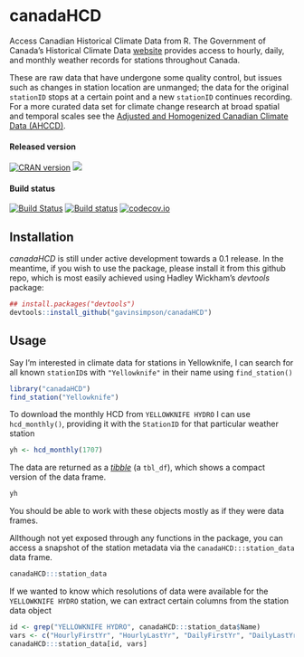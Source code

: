 # canadaHCD
Access Canadian Historical Climate Data from R. The Government of Canada's Historical Climate Data [website](http://climate.weather.gc.ca/index_e.html) provides access to hourly, daily, and monthly weather records for stations throughout Canada.

These are raw data that have undergone some quality control, but issues such as changes in station location are unmanged; the data for the original `stationID` stops at a certain point and a new `stationID` continues recording. For a more curated data set for climate change research at broad spatial and temporal scales see the [Adjusted and Homogenized Canadian Climate Data (AHCCD)](http://ec.gc.ca/dccha-ahccd/default.asp?lang=En&n=B1F8423A-1).

#### Released version
[![CRAN version](http://www.r-pkg.org/badges/version/canadaHCD)](http://cran.rstudio.com/web/packages/canadaHCD/index.html) [![](http://cranlogs.r-pkg.org/badges/grand-total/canadaHCD)](http://cran.rstudio.com/web/packages/canadaHCD/index.html)

#### Build status
[![Build Status](https://travis-ci.org/gavinsimpson/canadaHCD.svg?branch=master)](https://travis-ci.org/gavinsimpson/canadaHCD)  [![Build status](https://ci.appveyor.com/api/projects/status/e3ptg9drviavci71/branch/master?svg=true)](https://ci.appveyor.com/project/gavinsimpson/canadahcd/branch/master)  [![codecov.io](https://codecov.io/github/gavinsimpson/canadaHCD/coverage.svg?branch=master)](https://codecov.io/github/gavinsimpson/canadaHCD?branch=master)

## Installation

*canadaHCD* is still under active development towards a 0.1 release. In the meantime, if you wish to use the package, please install it from this github repo, which is most easily achieved using Hadley Wickham's *devtools* package:

```r
## install.packages("devtools")
devtools::install_github("gavinsimpson/canadaHCD")
```

## Usage

Say I'm interested in climate data for stations in Yellowknife, I can search for all known `stationID`s with `"Yellowknife"` in their name using `find_station()`

```r
library("canadaHCD")
find_station("Yellowknife")
```

To download the monthly HCD from `YELLOWKNIFE HYDRO` I can use `hcd_monthly()`, providing it with the `StationID` for that particular weather station

```r
yh <- hcd_monthly(1707)
```

The data are returned as a [*tibble*](https://cran.r-project.org/web/packages/tibble/vignettes/tibble.html) (a `tbl_df`), which shows a compact version of the data frame.

```r
yh
```

You should be able to work with these objects mostly as if they were data frames.

Allthough not yet exposed through any functions in the package, you can access a snapshot of the station metadata via the `canadaHCD:::station_data` data frame.

```r
canadaHCD:::station_data
```

If we wanted to know which resolutions of data were available for the `YELLOWKNIFE HYDRO` station, we can extract certain columns from the station data object

```r
id <- grep("YELLOWKNIFE HYDRO", canadaHCD:::station_data$Name)
vars <- c("HourlyFirstYr", "HourlyLastYr", "DailyFirstYr", "DailyLastYr", "MonthlyFirstYr", "MonthlyLastYr")
canadaHCD:::station_data[id, vars]
```
